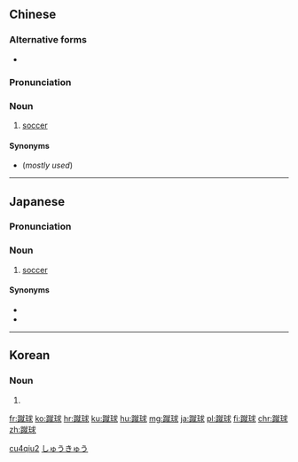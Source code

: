 ==Chinese==
{{zh-forms}}

===Alternative forms===
* {{zh-l|蹴毬}}

===Pronunciation===
{{zh-pron
|m=cùqiú
|cat=n
}}

===Noun===
{{zh-noun}}

# {{lb|zh|rare}} [[soccer]]

====Synonyms====
* {{zh-l|足球}} (''mostly used'')

[[Category:zh:Football (soccer)|cu4qiu2]]

----

==Japanese==
{{ja-kanjitab|しゅう|きゅう|yomi=on}}

===Pronunciation===
{{ja-pron|しゅうきゅう}}

===Noun===
{{ja-noun|しゅうきゅう}}

# {{lb|ja|rare}} [[soccer]]

====Synonyms====
* {{ja-r|サッカー}}
* {{ja-r|フットボール}}

[[Category:ja:Football (soccer)|しゅうきゅう]]

----

==Korean==
{{ko-hanjatab}}

===Noun===
{{ko-noun|hj|hangeul=축구}}

# {{hanja form of|축구|soccer}}

[[fr:蹴球]]
[[ko:蹴球]]
[[hr:蹴球]]
[[ku:蹴球]]
[[hu:蹴球]]
[[mg:蹴球]]
[[ja:蹴球]]
[[pl:蹴球]]
[[fi:蹴球]]
[[chr:蹴球]]
[[zh:蹴球]]